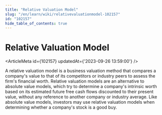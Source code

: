 ```yaml
---
title: "Relative Valuation Model"
slug: "/en/learn/wiki/relativevaluationmodel-102157"
id: "102157"
hide_table_of_contents: true
---
```



# Relative Valuation Model

<ArticleMeta id={102157} updatedAt={'2023-09-26 13:59:00'} />
<div className='border-solid border-b border-t-0 my-4 border-[var(--ifm-color-gray-300)]' />

A relative valuation model is a business valuation method that compares a company's value to that of its competitors or industry peers to assess the firm's financial worth. Relative valuation models are an alternative to absolute value models, which try to determine a company's intrinsic worth based on its estimated future free cash flows discounted to their present value, without any reference to another company or industry average. Like absolute value models, investors may use relative valuation models when determining whether a company's stock is a good buy.
